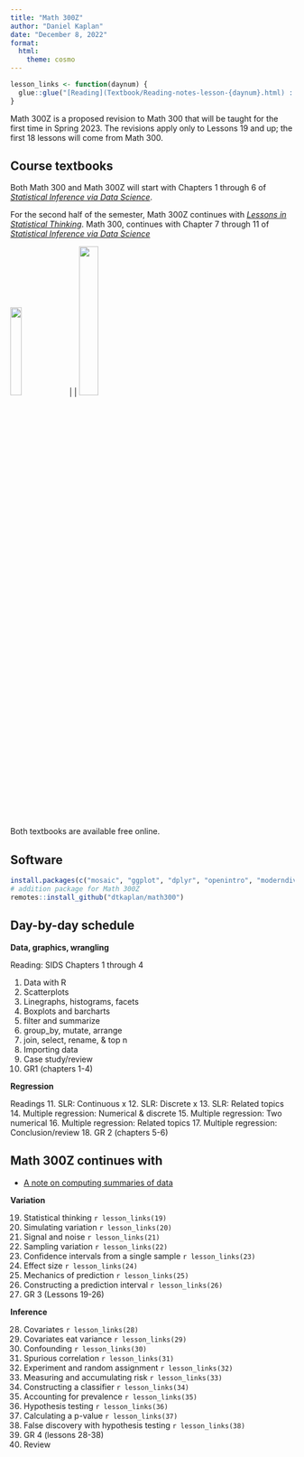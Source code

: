 ```yaml
---
title: "Math 300Z"
author: "Daniel Kaplan"
date: "December 8, 2022"
format:
  html:
    theme: cosmo
---
```


```r
lesson_links <- function(daynum) {
  glue::glue("[Reading](Textbook/Reading-notes-lesson-{daynum}.html) :  [Student notes](Student-notes/Student-notes-lesson-{daynum}.html)")
}

```

Math 300Z is a proposed revision to Math 300 that will be taught for the first time in Spring 2023. The revisions apply only to Lessons 19 and up; the first 18 lessons will come from Math 300.

## Course textbooks

Both Math 300 and Math 300Z will start with Chapters 1 through 6 of [*Statistical Inference via Data Science*](https://moderndive.com/1-getting-started.html).

For the second half of the semester, Math 300Z continues with [*Lessons in Statistical Thinking*](Textbook/index.html). Math 300, continues with Chapter 7 through 11 of [*Statistical Inference via Data Science*](https://moderndive.com/7-sampling.html)

<a href="https://moderndive.com/1-getting-started.html"><img src="www/modern-dive-cover.png" width="20%"></a> | |
<a href="Textbook/index.htm"><img src="www/signac-thumbnail2.png" width="26%"></a>

Both textbooks are available free online.

## Software 

```r
install.packages(c("mosaic", "ggplot", "dplyr", "openintro", "moderndive", "nycflights13", "knitr"))
# addition package for Math 300Z
remotes::install_github("dtkaplan/math300")
```

## Day-by-day schedule

**Data, graphics, wrangling**

Reading: SIDS Chapters 1 through 4

1. Data with R 
2. Scatterplots
3. Linegraphs, histograms, facets
4. Boxplots and barcharts
5. filter and summarize
6. group_by, mutate, arrange
7. join, select, rename, & top n
8. Importing data
9. Case study/review
10. GR1 (chapters 1-4)

**Regression** 

Readings 
11. SLR: Continuous x
12. SLR: Discrete x
13. SLR: Related topics
14. Multiple regression: Numerical & discrete
15. Multiple regression: Two numerical
16. Multiple regression: Related topics
17. Multiple regression: Conclusion/review
18. GR 2 (chapters 5-6)



## Math 300Z continues with 

- [A note on computing summaries of data](Student-notes/Student-notes-computing-summaries.html)

**Variation**

19. Statistical thinking `r lesson_links(19)`
20. Simulating variation `r lesson_links(20)`
21. Signal and noise `r lesson_links(21)`
22. Sampling variation `r lesson_links(22)`
23. Confidence intervals from a single sample `r lesson_links(23)`
24. Effect size `r lesson_links(24)`
25. Mechanics of prediction `r lesson_links(25)`
26. Constructing a prediction interval `r lesson_links(26)`
27. GR 3 (Lessons 19-26) 

**Inference**

28. Covariates `r lesson_links(28)`
29. Covariates eat variance `r lesson_links(29)`
30. Confounding `r lesson_links(30)`
31. Spurious correlation `r lesson_links(31)`
32. Experiment and random assignment `r lesson_links(32)`
33. Measuring and accumulating risk `r lesson_links(33)`
34. Constructing a classifier `r lesson_links(34)`
35. Accounting for prevalence `r lesson_links(35)`
36. Hypothesis testing `r lesson_links(36)`
37. Calculating a p-value `r lesson_links(37)`
38. False discovery with hypothesis testing `r lesson_links(38)`
39. GR 4 (lessons 28-38) 
40. Review 
